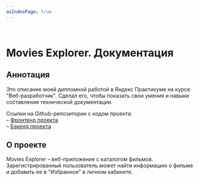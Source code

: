 ```yaml
---
asIndexPage: true
---
```


<br />

# Movies Explorer. Документация

## Аннотация

Это описание моей дипломной работой в Яндекс Практикуме на курсе "Веб-разработчик". Сделал его, чтобы показать свои умения и навыки составления технической документации.

Ссылки на Github-репозитории с кодом проекта:  
– [Фронтенд проекта](https://github.com/pnrf/movies-explorer-frontend)  
– [Бэкенд проекта](https://github.com/pnrf/movies-explorer-api)  

## О проекте

Movies Explorer – веб-приложение с каталогом фильмов. Зарегистрированный пользователь может найти информацию о фильме и добавить ее в "Избранное" в личном кабинете. 

